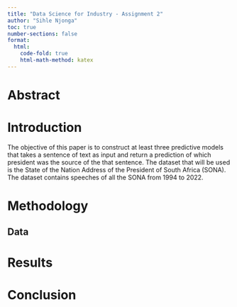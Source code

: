 ```yaml
---
title: "Data Science for Industry - Assignment 2"
author: "Sihle Njonga"
toc: true
number-sections: false
format:
  html: 
    code-fold: true
    html-math-method: katex
---
```


# Abstract

# Introduction

The objective of this paper is to construct at least three predictive models that takes a sentence of text as input and return a prediction of which president was the source of the that sentence. The dataset that will be used is the State of the Nation Address of the President of South Africa (SONA). The dataset contains speeches of all the SONA from 1994 to 2022.

# Methodology

## Data 

# Results

# Conclusion
